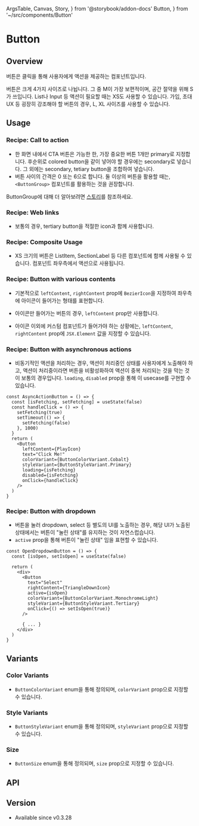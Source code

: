   ArgsTable,
  Canvas,
  Story,
} from '@storybook/addon-docs'
  Button,
} from '~/src/components/Button'

# Button

## Overview

버튼은 클릭을 통해 사용자에게 액션을 제공하는 컴포넌트입니다.

버튼은 크게 4가지 사이즈로 나뉩니다. 그 중 M이 가장 보편적이며, 공간 절약을 위해 S가 쓰입니다. List나 Input 등 액션이 필요할 때는 XS도 사용할 수 있습니다. 가입, 초대 UX 등 굉장히 강조해야 할 버튼의 경우, L, XL 사이즈를 사용할 수 있습니다.

<Canvas>
  <Story id="components-button--overview-cta" />
</Canvas>

<Canvas>
  <Story id="components-button--overview-floating" />
</Canvas>

## Usage

### Recipe: Call to action

- 한 화면 내에서 CTA 버튼은 가능한 한, 가장 중요한 버튼 1개만 primary로 지정합니다. 후순위로 colored button을 같이 넣어야 할 경우에는 secondary로 넣습니다. 그 외에는 secondary, tetiary button을 조합하여 넣습니다.
- 버튼 사이의 간격은 0 또는 6으로 합니다. 둘 이상의 버튼을 활용할 때는, `<ButtonGroup>` 컴포넌트를 활용하는 것을 권장합니다.

<Canvas>
  <Story id="components-button--usage-cta" />
</Canvas>


<Canvas>
  <Story id="components-button--usage-cta-2" />
</Canvas>

ButtonGroup에 대해 더 알아보려면 [스토리](/docs/components-buttongroup--playground)를 참조하세요.

### Recipe: Web links

- 보통의 경우, tertiary button을 적절한 icon과 함께 사용합니다.

<Canvas>
  <Story id="components-button--usage-web-links" />
</Canvas>

### Recipe: Composite Usage

- XS 크기의 버튼은 ListItem, SectionLabel 등 다른 컴포넌트에 함께 사용될 수 있습니다. 컴포넌트 좌우측에서 액션으로 사용됩니다.

<Story id="components-button--usage-composite" />

### Recipe: Button with various contents

- 기본적으로 `leftContent`, `rightContent` prop에 `BezierIcon`을 지정하여 좌우측에 아이콘이 들어가는 형태를 표현합니다.

<Canvas>
  <Story id="components-button--usage-various-contents-composite" />
</Canvas>

- 아이콘만 들어가는 버튼의 경우, `leftContent` prop만 사용합니다.

<Canvas>
  <Story id="components-button--usage-various-contents-icon-only" />
</Canvas>

- 아이콘 이외에 커스텀 컴포넌트가 들어가야 하는 상황에는, `leftContent`, `rightContent` prop에 `JSX.Element` 값을 지정할 수 있습니다.

<Canvas>
  <Story id="components-button--usage-various-contents-custom" />
</Canvas>

### Recipe: Button with asynchronous actions

- 비동기적인 액션을 처리하는 경우, 액션이 처리중인 상태를 사용자에게 노출해야 하고, 액션이 처리중이라면 버튼을 비활성화하여 액션이 중복 처리되는 것을 막는 것이 보통의 경우입니다. `loading`, `disabled` prop을 통해 이 usecase를 구현할 수 있습니다.

```tsx
const AsyncActionButton = () => {
  const [isFetching, setFetching] = useState(false)
  const handleClick = () => {
    setFetching(true)
    setTimeout(() => {
      setFetching(false)
    }, 1000)
  }
  return (
    <Button
      leftContent={PlayIcon}
      text="Click Me!"
      colorVariant={ButtonColorVariant.Cobalt}
      styleVariant={ButtonStyleVariant.Primary}
      loading={isFetching}
      disabled={isFetching}
      onClick={handleClick}
    />
  )
}
```

<Canvas>
  <Story id="components-button--usage-async" />
</Canvas>

### Recipe: Button with dropdown

- 버튼을 눌러 dropdown, select 등 별도의 UI를 노출하는 경우, 해당 UI가 노출된 상태에서는 버튼이 "눌린 상태"를 유지하는 것이 자연스럽습니다.
- `active` prop을 통해 버튼이 "눌린 상태" 임을 표현할 수 있습니다.

```tsx
const OpenDropdownButton = () => {
  const [isOpen, setIsOpen] = useState(false)

  return (
    <div>
      <Button
        text="Select"
        rightContent={TriangleDownIcon}
        active={isOpen}
        colorVariant={ButtonColorVariant.MonochromeLight}
        styleVariant={ButtonStyleVariant.Tertiary}
        onClick={() => setIsOpen(true)}
      />

      { ... }
    </div>
  )
}
```

<Canvas>
  <Story id="components-button--usage-dropdown" />
</Canvas>

## Variants

### Color Variants

- `ButtonColorVariant` enum을 통해 정의되며, `colorVariant` prop으로 지정할 수 있습니다.

<Story id="components-button--variants-color" />

### Style Variants

- `ButtonStyleVariant` enum을 통해 정의되며, `styleVariant` prop으로 지정할 수 있습니다.

<Story  id="components-button--variants-style" />

### Size

- `ButtonSize` enum을 통해 정의되며, `size` prop으로 지정할 수 있습니다.

<Story id="components-button--variants-size" />

## API

<ArgsTable of={Button} />

## Version

- Available since v0.3.28
